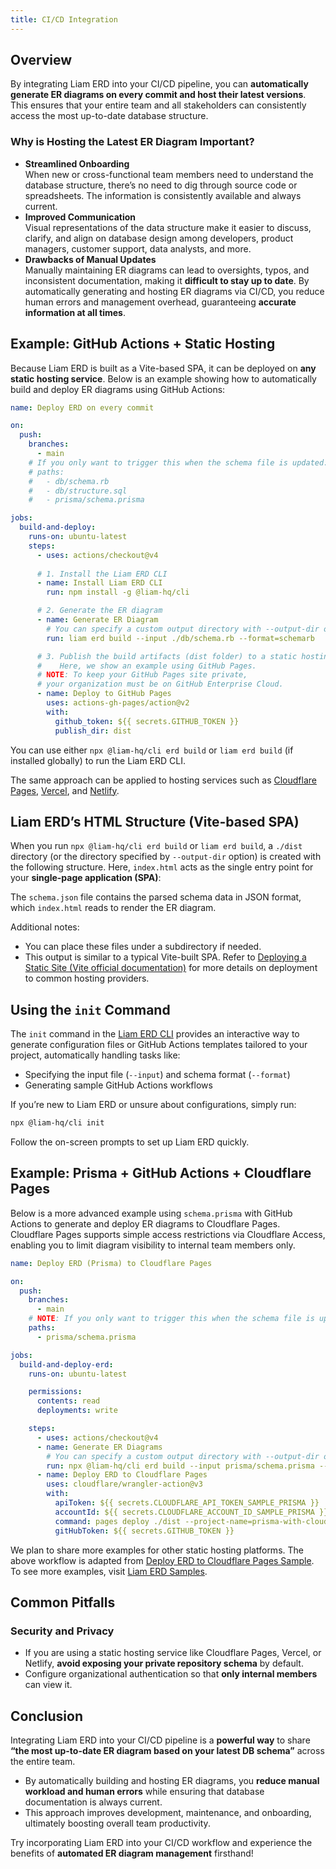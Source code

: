 ```yaml
---
title: CI/CD Integration
---
```



## Overview

By integrating Liam ERD into your CI/CD pipeline, you can **automatically generate ER diagrams on every commit and host their latest versions**.  
This ensures that your entire team and all stakeholders can consistently access the most up-to-date database structure.

### Why is Hosting the Latest ER Diagram Important?

- **Streamlined Onboarding**  
  When new or cross-functional team members need to understand the database structure, there’s no need to dig through source code or spreadsheets. The information is consistently available and always current.
- **Improved Communication**  
  Visual representations of the data structure make it easier to discuss, clarify, and align on database design among developers, product managers, customer support, data analysts, and more.
- **Drawbacks of Manual Updates**  
  Manually maintaining ER diagrams can lead to oversights, typos, and inconsistent documentation, making it **difficult to stay up to date**. By automatically generating and hosting ER diagrams via CI/CD, you reduce human errors and management overhead, guaranteeing **accurate information at all times**.

## Example: GitHub Actions + Static Hosting

Because Liam ERD is built as a Vite-based SPA, it can be deployed on **any static hosting service**. Below is an example showing how to automatically build and deploy ER diagrams using GitHub Actions:

```yaml
name: Deploy ERD on every commit

on:
  push:
    branches:
      - main
    # If you only want to trigger this when the schema file is updated:
    # paths:
    #   - db/schema.rb
    #   - db/structure.sql
    #   - prisma/schema.prisma

jobs:
  build-and-deploy:
    runs-on: ubuntu-latest
    steps:
      - uses: actions/checkout@v4
      
      # 1. Install the Liam ERD CLI
      - name: Install Liam ERD CLI
        run: npm install -g @liam-hq/cli

      # 2. Generate the ER diagram
      - name: Generate ER Diagram
        # You can specify a custom output directory with --output-dir option if needed
        run: liam erd build --input ./db/schema.rb --format=schemarb

      # 3. Publish the build artifacts (dist folder) to a static hosting service
      #    Here, we show an example using GitHub Pages.
      # NOTE: To keep your GitHub Pages site private, 
      # your organization must be on GitHub Enterprise Cloud.
      - name: Deploy to GitHub Pages
        uses: actions-gh-pages/action@v2
        with:
          github_token: ${{ secrets.GITHUB_TOKEN }}
          publish_dir: dist
```

<Callout title="info" type="info">You can use either `npx @liam-hq/cli erd build` or `liam erd build` (if installed globally) to run the Liam ERD CLI.</Callout>

The same approach can be applied to hosting services such as [Cloudflare Pages](https://www.cloudflare.com/developer-platform/products/pages/), [Vercel](https://vercel.com/), and [Netlify](https://www.netlify.com/).

## Liam ERD’s HTML Structure (Vite-based SPA)

When you run `npx @liam-hq/cli erd build` or `liam erd build`, a `./dist` directory (or the directory specified by `--output-dir` option) is created with the following structure. Here, `index.html` acts as the single entry point for your **single-page application (SPA)**:

<Files>
  <Folder name="dist" defaultOpen>
    <Folder name="assets" defaultOpen>
      <File name="favicon-xxxxxxxx.ico" />
      <File name="index-xxxxxxxx.css" />
      <File name="index-xxxxxxxx.js" />
    </Folder>
    <File name="favicon.ico" />
    <File name="index.html" />
    <File name="schema.json" />
  </Folder>
</Files>

The `schema.json` file contains the parsed schema data in JSON format, which `index.html` reads to render the ER diagram.  

Additional notes:

- You can place these files under a subdirectory if needed.  
- This output is similar to a typical Vite-built SPA. Refer to [Deploying a Static Site (Vite official documentation)](https://vite.dev/guide/static-deploy.html) for more details on deployment to common hosting providers.

## Using the `init` Command

The `init` command in the [Liam ERD CLI](/docs/cli) provides an interactive way to generate configuration files or GitHub Actions templates tailored to your project, automatically handling tasks like:

- Specifying the input file (`--input`) and schema format (`--format`)
- Generating sample GitHub Actions workflows

If you’re new to Liam ERD or unsure about configurations, simply run:

```bash
npx @liam-hq/cli init
```

Follow the on-screen prompts to set up Liam ERD quickly.

## Example: Prisma + GitHub Actions + Cloudflare Pages

Below is a more advanced example using `schema.prisma` with GitHub Actions to generate and deploy ER diagrams to Cloudflare Pages.  
Cloudflare Pages supports simple access restrictions via Cloudflare Access, enabling you to limit diagram visibility to internal team members only.

```yaml
name: Deploy ERD (Prisma) to Cloudflare Pages

on:
  push:
    branches:
      - main
    # NOTE: If you only want to trigger this when the schema file is updated:
    paths:
      - prisma/schema.prisma

jobs:
  build-and-deploy-erd:
    runs-on: ubuntu-latest

    permissions:
      contents: read
      deployments: write

    steps:
      - uses: actions/checkout@v4
      - name: Generate ER Diagrams
        # You can specify a custom output directory with --output-dir option if needed
        run: npx @liam-hq/cli erd build --input prisma/schema.prisma --format prisma
      - name: Deploy ERD to Cloudflare Pages
        uses: cloudflare/wrangler-action@v3
        with:
          apiToken: ${{ secrets.CLOUDFLARE_API_TOKEN_SAMPLE_PRISMA }}
          accountId: ${{ secrets.CLOUDFLARE_ACCOUNT_ID_SAMPLE_PRISMA }}
          command: pages deploy ./dist --project-name=prisma-with-cloudflare-pages
          gitHubToken: ${{ secrets.GITHUB_TOKEN }}
```

We plan to share more examples for other static hosting platforms. The above workflow is adapted from [Deploy ERD to Cloudflare Pages Sample](https://github.com/liam-hq/liam-erd-samples/blob/main/.github/workflows/prisma-with-cloudflare-pages.yml). To see more examples, visit [Liam ERD Samples](https://github.com/liam-hq/liam-erd-samples).

## Common Pitfalls

### Security and Privacy
- If you are using a static hosting service like Cloudflare Pages, Vercel, or Netlify, **avoid exposing your private repository schema** by default.
- Configure organizational authentication so that **only internal members** can view it.

## Conclusion

Integrating Liam ERD into your CI/CD pipeline is a **powerful way** to share **“the most up-to-date ER diagram based on your latest DB schema”** across the entire team.

- By automatically building and hosting ER diagrams, you **reduce manual workload and human errors** while ensuring that database documentation is always current.
- This approach improves development, maintenance, and onboarding, ultimately boosting overall team productivity.

Try incorporating Liam ERD into your CI/CD workflow and experience the benefits of **automated ER diagram management** firsthand!
